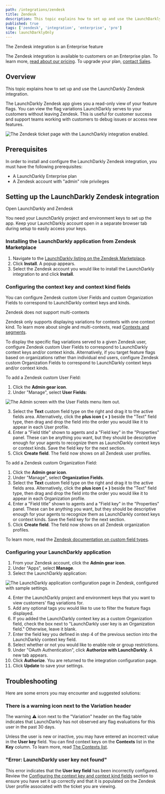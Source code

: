 ```yaml
---
path: /integrations/zendesk
title: Zendesk
description: This topic explains how to set up and use the LaunchDarkly Zendesk integration.
published: true
tags: ['zendesk', 'integration', 'enterprise', 'pro']
site: launchDarklyOnly
---
```


<Callout intent="primary">
<CalloutTitle>The Zendesk integration is an Enterprise feature</CalloutTitle>
<CalloutDescription>

The Zendesk integration is available to customers on an Enterprise plan. To learn more, [read about our pricing](https://launchdarkly.com/pricing/). To upgrade your plan, [contact Sales](https://launchdarkly.com/contact-sales/).

</CalloutDescription>
</Callout>

## Overview

This topic explains how to set up and use the LaunchDarkly Zendesk integration.

The LaunchDarkly Zendesk app gives you a read-only view of your feature flags. You can view the flag variations LaunchDarkly serves to your customers without leaving Zendesk. This is useful for customer success and support teams working with customers to debug issues or access new features.

![The Zendesk ticket page with the LaunchDarkly integration enabled.](zendesk-ticket-sidebar.png)

## Prerequisites

In order to install and configure the LaunchDarkly Zendesk integration, you must have the following prerequisites:

* A LaunchDarkly Enterprise plan
* A Zendesk account with "admin" role privileges

## Setting up the LaunchDarkly Zendesk integration

<Callout intent="info">
<CalloutTitle>Open LaunchDarkly and Zendesk</CalloutTitle>
<CalloutDescription>

You need your LaunchDarkly project and environment keys to set up the app. Keep your LaunchDarkly account open in a separate browser tab during setup to easily access your keys.

</CalloutDescription>
</Callout>

### Installing the LaunchDarkly application from Zendesk Marketplace

1. Navigate to the [LaunchDarkly listing on the Zendesk Marketplace](https://www.zendesk.com/marketplace/apps/support/474556/launchdarkly).
2. Click **Install**. A popup appears.
3. Select the Zendesk account you would like to install the LaunchDarkly integration to and click **Install**.

### Configuring the context key and context kind fields

You can configure Zendesk custom User Fields and custom Organization Fields to correspond to LaunchDarkly context keys and kinds.

<Callout intent="info">
<CalloutTitle>Zendesk does not support multi-contexts</CalloutTitle>
<CalloutDescription>

Zendesk only supports displaying variations for contexts with one context kind. To learn more about single and multi-contexts, read [Contexts and segments](/home/contexts).

</CalloutDescription>
</Callout>

To display the specific flag variations served to a given Zendesk user, configure Zendesk custom User Fields to correspond to LaunchDarkly context keys and/or context kinds. Alternatively, if you target feature flags based on organizations rather than individual end users, configure Zendesk custom Organization Fields to correspond to LaunchDarkly context keys and/or context kinds.

To add a Zendesk custom User Field:

1. Click the **Admin gear icon**.
2. Under "Manage", select **User Fields**:

![The Admin screen with the User Fields menu item out.](zendesk-manage-user-fields-callout.png)

3. Select the **Text** custom field type on the right and drag it to the active fields area. Alternatively, click the **plus icon ( + )** beside the "Text" field type, then drag and drop the field into the order you would like it to appear in each User profile.
4. Enter a "Field title" shown to agents and a "Field key" in the "Properties" panel. These can be anything you want, but they should be descriptive enough for your agents to recognize them as LaunchDarkly context keys or context kinds. Save the field key for the next section.
5. Click **Create field**. The field now shows on all Zendesk user profiles.

To add a Zendesk custom Organization Field:

1. Click the **Admin gear icon**.
2. Under "Manage", select **Organization Fields**.
3. Select the **Text** custom field type on the right and drag it to the active fields area. Alternatively, click the **plus icon ( + )** beside the "Text" field type, then drag and drop the field into the order you would like it to appear in each Organization profile.
4. Enter a "Field title" shown to agents and a "Field key" in the "Properties" panel. These can be anything you want, but they should be descriptive enough for your agents to recognize them as LaunchDarkly context keys or context kinds. Save the field key for the next section.
5. Click **Create field**. The field now shows on all Zendesk organization profiles.

To learn more, read the [Zendesk documentation on custom field types](https://support.zendesk.com/hc/en-us/articles/203661866-About-custom-field-types).

### Configuring your LaunchDarkly application

1. From your Zendesk account, click the **Admin gear icon**.
2. Under "Apps", select **Manage**.
3. Select the LaunchDarkly application:

![The LaunchDarkly application configuration page in Zendesk, configured with sample settings.](zendesk-app-configuration.png)

4. Enter the LaunchDarkly project and environment keys that you want to view customers' flag variations for.
5. Add any optional tags you would like to use to filter the feature flags displayed.
6. If you added the LaunchDarkly context key as a custom Organization field, check the box next to "LaunchDarkly user key is an Organization field." Otherwise, leave it blank.
7. Enter the field key you defined in step 4 of the previous section into the LaunchDarkly context key field.
8. Select whether or not you would like to enable role or group restrictions.
9. Under "OAuth Authentication", click **Authorize with LaunchDarkly**. A new tab appears.
10. Click **Authorize**. You are returned to the integration configuration page.
11. Click **Update** to save your settings.

## Troubleshooting

Here are some errors you may encounter and suggested solutions:

### There is a warning icon next to the Variation header

The warning ⚠️ icon next to the "Variation" header on the flag table indicates that LaunchDarkly has not observed any flag evaluations for this user in the past 30 days.

Unless the user is new or inactive, you may have entered an incorrect value in the **User key** field. You can find context keys on the **Contexts** list in the **Key** column. To learn more, read [The Contexts list](/home/contexts/contexts-list).

### "Error: LaunchDarkly user key not found"

This error indicates that the **User key field** has been incorrectly configured. Review the [Configuring the context key and context kind fields](#configuring-the-context-key-and-context-kind-fields) section to ensure you have set it up correctly and that it is populated on the Zendesk User profile associated with the ticket you are viewing.
